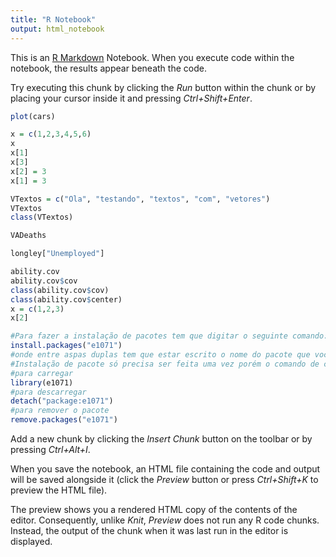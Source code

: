 ```yaml
---
title: "R Notebook"
output: html_notebook
---
```


This is an [R Markdown](http://rmarkdown.rstudio.com) Notebook. When you execute code within the notebook, the results appear beneath the code. 

Try executing this chunk by clicking the *Run* button within the chunk or by placing your cursor inside it and pressing *Ctrl+Shift+Enter*. 

```r
plot(cars)
```
```r
x = c(1,2,3,4,5,6)
x
x[1]
x[3]
x[2] = 3
x[1] = 3
```


```r
VTextos = c("Ola", "testando", "textos", "com", "vetores")
VTextos
class(VTextos)
```


```r
VADeaths
```


```r
longley["Unemployed"]
```
```r
ability.cov
ability.cov$cov
class(ability.cov$cov)
class(ability.cov$center)
x = c(1,2,3)
x[2]
```


```r
#Para fazer a instalação de pacotes tem que digitar o seguinte comando:
install.packages("e1071")
#onde entre aspas duplas tem que estar escrito o nome do pacote que você quer instalar
#Instalação de pacote só precisa ser feita uma vez porém o comando de carregar o pacote precisa er feito sempre
#para carregar
library(e1071)
#para descarregar
detach("package:e1071")
#para remover o pacote
remove.packages("e1071")
```

Add a new chunk by clicking the *Insert Chunk* button on the toolbar or by pressing *Ctrl+Alt+I*.

When you save the notebook, an HTML file containing the code and output will be saved alongside it (click the *Preview* button or press *Ctrl+Shift+K* to preview the HTML file).

The preview shows you a rendered HTML copy of the contents of the editor. Consequently, unlike *Knit*, *Preview* does not run any R code chunks. Instead, the output of the chunk when it was last run in the editor is displayed.
